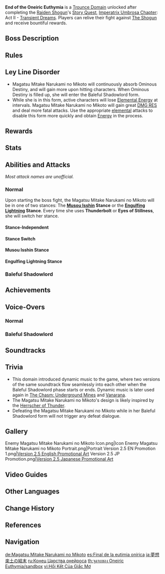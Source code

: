 {{About|the Trounce Domain|the Story Quest Domain|End of the Oneiric Euthymia (Quest Domain)|the Archon Quest Domain|Plane of Euthymia}}
{{Domain Infobox
|image        = Domain End of the Oneiric Euthymia.png
|type         = Trounce
|description  = Countless dreams once blew about here like petals in the wind, never to be fulfilled. This is the origin of Eternity, and it is also "her" end.
|region       = Inazuma
|area         = Narukami Island
|subarea      = Mt. Yougou
|requiredAR   = 35/40/45/50
|recLevel     = 60/70/80/90
|drops        = Mudra of the Malefic General,Tears of the Calamitous God,The Meaning of Aeons
}}
{{Enemy Infobox
|name     = Magatsu Mitake Narukami no Mikoto
|image    = Enemy Magatsu Mitake Narukami no Mikoto Full Artwork.png
|type     = Weekly Bosses
|title    = Raiden no Inazuma Tono
|family   = Enemies of Note
|dmgtype  = Electro
|weakpoint = no
|ability1 = Fury
|ability2 = Shield
|ability3 = Energy Drain
|ability4 = Teleport
|ability5 = Pushing Vacuum Field
|ability6 = Energy Generation
|ability7 = HP Loss
|voiceEN  = [[imdb:nm3304361|Anne Yatco]]<ref>Twitter: [https://twitter.com/GenshinImpact/status/1430771997605339137 EN VA Announcement]</ref>
|voiceCN  = [https://zh.moegirl.org.cn/菊花花 Juhuahua ({{zh|菊花花}})]<ref>Official Genshin Impact Chinese Website: [https://ys.mihoyo.com/main/news/detail/16261 Raiden Shogun]</ref>
|voiceJP  = {{w|Miyuki Sawashiro|Sawashiro Miyuki ({{ja|沢城みゆき}})}}<ref>Twitter: [https://twitter.com/Genshin_7/status/1413467811591069702 JP VA Announcement]</ref>
|voiceKR  = {{w|ko:박지윤_(성우)|Park Ji-yoon ({{ko|박지윤}})}}<ref>Twitter: [https://twitter.com/genshinimpactkr/status/1430773982895222785 KR VA Announcement]</ref>
}}
{{Description|A will that surpasses time itself finally caused her to step aside and allow Eternity to enter a new chapter.<br />But behold, that thrilling battle at Mt. Yougou has been revived in the form of memories.<br />Relive her test once more, and you might just learn something new...}}
'''End of the Oneiric Euthymia''' is a [[Trounce Domain]] unlocked after completing the [[Raiden Shogun]]'s [[Story Quest]], [[Imperatrix Umbrosa Chapter]]: Act II - [[Transient Dreams]]. Players can relive their fight against [[The Shogun]] and receive bountiful rewards.

==Boss Description==
{{Description|This is the form of the puppet that inherited the Raiden Shogun's authority takes when she is opposing those who threaten Eternity.<br />As the Raiden Shogun's assistant in pursuing eternity, she has never doubted, never felt fear, never given anything less than her best, never been disturbed by idle thoughts.<br />She once heard about how Ei had shouldered a similar duty when Makoto was also present, suffering much agonizing loss in the process. When the two shadows overlapped once more, however, she could only see the countless fine fractures in what should have been "her" eternal will. Since fate is destined for cyclicality, she must fulfill her promise and declare war on "her".<br /><br />''Mine is the most supreme and noble form. Power over the realm has been vested within me, and I am the essence of all that is the "Raiden Shogun."<br />"Naturally, I have also inherited the pain of Ei's countless losses and her will to attain eternity.<br />"Resolve, valor, love, hate... They will all twist in the river of time.<br />"But the 'rules' will never change"''|[[Archive]]}}

==Rules==
{{Transclude|Domain|trouncerule|section=1}}

==Ley Line Disorder==
* Magatsu Mitake Narukami no Mikoto will continuously absorb Ominous Destiny, and will gain more upon hitting characters. When Ominous Destiny is filled up, she will enter the Baleful Shadowlord form.
* While she is in this form, active characters will lose [[Elemental Energy]] at intervals. Magatsu Mitake Narukami no Mikoto will gain great [[Resistance|DMG RES]] and deal more fatal attacks. Use the appropriate [[elemental]] attacks to disable this form more quickly and obtain [[Energy]] in the process.

==Rewards==
{{Weekly Boss Rewards
|exclusive=Mudra of the Malefic General,Tears of the Calamitous God,The Meaning of Aeons
|gem=Vajrada Amethyst
}}

==Stats==
{{Enemy Stats
|res1 = Normal

|res2         = Baleful Shadowlord
|resglobal2   = 210%

|res3         = Stunned
|resglobal3   = -50%

|res_title = State
|hp_ratio  = 40
|hp_type   = 2
|atk_ratio = 12
|atk_type  = 2
}}

==Abilities and Attacks==
''Most attack names are unofficial.''

===Normal===
Upon starting the boss fight, the Magatsu Mitake Narukami no Mikoto will be in one of two stances: The '''[[Musou Isshin]] Stance''' or the '''[[Engulfing Lightning]] Stance'''. Every time she uses '''Thunderbolt''' or '''Eyes of Stillness''', she will switch her stance.

====Stance-Independent====
{{Enemy Attacks
|enemy = Magatsu Mitake Narukami no Mikoto

|name_1 = Ominous Destiny
|desc_1 = The Magatsu Mitake Narukami no Mikoto will accumulate [[Fury|Ominous Destiny]]. Ominous Destiny has a max value of '''900'''. When Ominous Destiny reaches max, she will enter her Baleful Shadowlord state.
* Every 2 seconds, the Magatsu Mitake Narukami no Mikoto gains '''20''' Ominous Destiny.
* When the Magatsu Mitake Narukami no Mikoto hits the player, she gains '''40''' Ominous Destiny. This form of Ominous Destiny accumulation can be triggered once every 2 seconds.

|name_2 = Shield
|desc_2 = When attacked by the player using melee attacks, raises a shield around her that blocks all incoming melee DMG. After being attacked a certain amount of times in this state, drops her shield and performs a counterattack, dealing '''33.3% ATK''', '''8.3% ATK × 3''' as {{Color|AoE Electro DMG}} in the '''Musou Isshin Stance''' or '''16.6% ATK''', '''33.3% ATK''' as {{Color|AoE Electro DMG}} in the '''Engulfing Lightning Stance'''.
* The counterattack can only be triggered after she has successfully defended from '''4''' attacks while shielded.
* After she successfully defending from 4 attacks, any further attacks will have a probability to trigger the counter. This probability increases with every successful defense.
** The counterattack trigger probability is calculated as:<br /><math>\text{Probability} = 10 \% \times \text{Successful Defense Count While Shielded}</math>
* The defense count resets to zero '''1.25''' seconds after successfully shielding an attack if not followed up by another. Therefore, slow attacks are less likely to trigger the counterattack.
|caption_2 = Musou Isshin Stance
|file_2_2 = Magatsu Mitake Narukami no Mikoto Shield 2
|caption_2_2 = Engulfing Lightning Stance
|strat_2 = Use ranged attacks to ignore this ability completely; Use high [[poise damage]] attacks to stun her more easily; When the counterattack is triggered, dash behind her to evade.

|name_3 = Stun Recovery
|desc_3 = When recovering from a stunned state, deals '''8.3% ATK''' {{Color|AoE Electro DMG}} around her.

|name_4 = Follow-Up
|desc_4 = If the player is behind the Magatsu Mitake Narukami no Mikoto shortly after she performs '''Slash Combo 1''', '''Slash Combo 3''', '''Cross-Slash''', '''Lightning Summon''', '''Lightning Blade''', or '''Stun Recovery''', swiftly turns around to perform an additional attack.
* In the '''Musou Isshin Stance''', performs a flurry of slashes, dealing '''50% ATK''' as {{Color|AoE Electro DMG}}.
* In the '''Engulfing Lightning Stance''', performs a slash. Explosions will also occur on the ground along the slash's path. The slash and the explosion each deals '''25% ATK''' as {{Color|AoE Electro DMG}}.
|file_4 = Magatsu Mitake Narukami no Mikoto Cross Slash 2
|caption_4 = Musou Isshin Stance
|file_4_2 = Magatsu Mitake Narukami no Mikoto Lightning Summon 2
|caption_4_2 = Engulfing Lightning Stance
}}

====Stance Switch====
{{Enemy Attacks
|enemy = Magatsu Mitake Narukami no Mikoto

|name_1 = Thunderbolt
|desc_1 = Deals '''16.6% ATK''' as {{Color|AoE Electro DMG}} in front of her and switches to the '''Musou Isshin Stance'''. Afterwards, periodically summons thunderbolts that strike the ground, dealing '''16.6% ATK''' as {{Color|AoE Electro DMG}}.

|name_2 = Eyes of Stillness
|desc_2 = Deals '''16.6% ATK''' as {{Color|AoE Electro DMG}} in front of her and switches to the '''Engulfing Lightning Stance'''. Afterwards, periodically summons multiple eyes around the arena that unleash a flurry of slashes shortly after appearing, dealing '''5.6% ATK × 4''' as {{Color|AoE Electro DMG}}.
|strat_2 = Run in a small circle repeatedly. This will trick the game and make the eyes spawn out of the player's path. Alternatively, react fast and dash as soon as an eye spawns.
}}

====Musou Isshin Stance====
{{Enemy Attacks
|enemy = Magatsu Mitake Narukami no Mikoto

|name_1 = Slash Combo 1
|desc_1 = Performs five consecutive strikes, dealing '''8.3% ATK''', '''8.3% ATK''', '''16.6% ATK''', '''8.3% ATK''', '''8.3% ATK''' as {{Color|AoE Electro DMG}}.
|strat_1 = Run away and beware of the 4th strike which has massive range.

|name_2 = Slash Combo 2
|desc_2 = Dashes at the player, performs a circular slash, and quickly repositions behind the player to perform another slash. The circular slash and the second slash deal '''8.3% ATK × 2''' and '''16.6% ATK''' respectively as {{Color|AoE Electro DMG}}.
|file_2 = Magatsu Mitake Narukami no Mikoto Slash Combo 3
|strat_2 = Prepare for this attack when near the boss or when the boss teleports to you. Dash away as soon as she raises her blade, then dash towards her shortly after the first spinning slash.

|name_3 = Cross-Slash
|desc_3 = Dashes towards the player and slashes twice in a cross pattern. The initial dash, the first slash and the second slash deal '''16.6% ATK''', '''8.3% ATK''', and '''58.3% ATK''' respectively as {{Color|AoE Electro DMG}}.
|file_3 = Magatsu Mitake Narukami no Mikoto Cross Slash 1
|strat_3 = Dash i-frame towards her.

|name_4 = Unbending Lightning
|desc_4 = Launches three discs followed by a horizontal blade at the player. The discs and the horizontal blade each deal '''33.3% ATK''' and '''50% ATK''' respectively as {{Color|Electro DMG}} on contact.
|strat_4 = Dash sideways when she launches the first and third discs. The horizontal blade is slow and easily avoided.

|name_5 = Illusions
|desc_5 = Separates herself into four illusions that periodically launch lightning blades at the player, dealing {{Color|Electro DMG}} on contact. Hitting an illusion three times will destroy it.
* One of the illusions will launch two lightning blades in a cross pattern at once, indicating that it is the special illusion. Destroying this illusion will temporarily stun the Magatsu Mitake Narukami no Mikoto. When destroyed, an invisible explosion will hit players in close proximity. This explosion deals no DMG and applies no elemental status, but can trigger hit-related effects.
* The blades launched by the regular illusions and the special illusion deal '''8.3% ATK''' and '''16.6% ATK''' respectively as {{Color|Electro DMG}}.
* Destroying the illusion opposite of the special illusion will cause it to explode, dealing '''33.3% ATK''' as {{Color|AoE Electro DMG}}.

|name_6 = Musou no Hitotachi
|desc_6 = The Magatsu Mitake Narukami no Mikoto [[Vacuum Field|pushes]] nearby players away from her, while Electro seeds descend around the arena, each dealing '''66.6% ATK''' as {{Color|Electro DMG}} upon landing creating a field that deals '''12.5% ATK''' as {{Color|AoE Electro DoT}}. The Magatsu Mitake Narukami no Mikoto then unleashes a flurry of slashes that temporarily freezes players in place within its AoE, dealing '''33.3% ATK × 4''' and '''100% ATK''' as {{Color|AoE Electro DMG}}.
|strat_6 = The edge of the arena is completely unaffected by this attack. Stay at the edge of the arena until the attack is over.
}}

====Engulfing Lightning Stance====
{{Enemy Attacks
|enemy = Magatsu Mitake Narukami no Mikoto

|name_1 = Slash Combo 3
|desc_1 = Performs three consecutive slashes around her. After the last slash, summons lightning in a large area around her. Each hit deals '''16.6% ATK''' as {{Color|AoE Electro DMG}}. This attack is always used when the Magatsu Mitake Narukami no Mikoto teleports to the player's left side.
|file_1 = Magatsu Mitake Narukami no Mikoto Slash Combo 2
|strat_1 = Beware of this attack when the boss teleports to your left. Run away from the AoE. Optionally, dash i-frame the third and fourth hits to close distance.

|name_2 = Slash Combo 4
|desc_2 = Spins her polearm before dashing at the player and performing four consecutive strikes, dealing '''16.6% ATK''', '''8.3% ATK''', '''16.6% ATK''', '''25% ATK''' as {{Color|AoE Electro DMG}}. The initial slash of this combo cannot be dodged using [[Sprinting#Dash|dash]] [[Invincibility Frames|i-frames]].
|strat_2 = Outdistance this attack or dash towards the right when she performs the initial slash.

|name_3 = Lightning Summon
|desc_3 = Spins her polearm and summons lightning in a large area around her, dealing '''66.6% ATK''' as {{Color|AoE Electro DMG}}. This attack cannot be dodged using [[Sprinting#Dash|dash]] [[Invincibility Frames|i-frames]]. This attack is always used when the Magatsu Mitake Narukami no Mikoto teleports to the player's right side.
|file_3 = Magatsu Mitake Narukami no Mikoto Lightning Summon 1
|strat_3 = Beware of this attack when the boss teleports to your right. Immediately start running out of the AoE when she starts spinning her polearm.

|name_4 = Lightning Blade
|desc_4 = Launches a fast vertical blade at the player, dealing '''33.3% ATK''' as {{Color|Electro DMG}} on contact. This attack is often used as a follow-up to '''Slash Combo 3''' but can also be used individually.
|strat_4 = Prepare for this attack when far from the boss. Dash to avoid.
|file_4 = Magatsu Mitake Narukami no Mikoto Thunderblade

|name_5 = Magatsu Electroculi
|desc_5 = Summons a Magatsu Electroculus at the center of the arena. If not destroyed after a period of time, the Magatsu Electroculus explodes violently, dealing '''116.6% ATK''' as {{Color|AoE Electro DMG}}. Destroying the Magatsu Electroculus will temporarily stun the Magatsu Mitake Narukami no Mikoto.
|file_5 = Magatsu Mitake Narukami no Mikoto Magatsu Electroculi 1
|strat_5 = Use fast-hitting attacks to destroy the Magatsu Electroculus to stun her.

|name_6 = Magatsu Electroculi (Enhanced)
|desc_6 = Summons three Magatsu Electroculi around the arena while [[Vacuum Field|pushing]] nearby players away from her. If not destroyed after a period of time, the Magatsu Electroculi explode violently, dealing '''133.3% ATK''' as {{Color|AoE Electro DMG}}. If a player is within an area where multiple Electroculi's AoE overlap, they will be damaged multiple times.
|file_6 = Magatsu Mitake Narukami no Mikoto Magatsu Electroculi 2
|strat_6 = Use fast-hitting attacks to destroy the closest Magatsu Electroculus and stay in the safe zone.
}}

===Baleful Shadowlord===
{{Enemy Attacks
|enemy = Magatsu Mitake Narukami no Mikoto

|name_1 = Baleful Shadowlord Form
|desc_1 = When '''Ominous Destiny''' reaches max, the Magatsu Mitake Narukami no Mikoto enters the Baleful Shadowlord form, gaining stronger attacks as well as an {{Electro}} [[shield]] that greatly increases her [[RES]]. This shield will be drained by '''~0.83%''' every 10 seconds. This shield is weakest to {{Cryo}}, {{Pyro}}, and {{Dendro}}. Once the shield is depleted, the Magatsu Mitake Narukami no Mikoto will exit the Baleful Shadowlord form, completely recharge all party members' [[Energy]] and become stunned for a period of time with lowered RES.
{{Elemental Shield Data|Electro|96}}

|name_2 = Energy Drain
|desc_2 = While the Magatsu Mitake Narukami no Mikoto is in the Baleful Shadowlord form, active characters will lose 20 Energy every 5 seconds.

|name_3 = Energy Generation
|desc_3 = While the Magatsu Mitake Narukami no Mikoto is in the Baleful Shadowlord form, triggering [[Elemental Reactions]] on her will generate 3 [[Energy|Non-Elemental Energy Particles]]. This generation has a cooldown of 1.5s.

|name_4 = Slash Combo 1
|desc_4 = If the player is in front of the Magatsu Mitake Narukami no Mikoto, performs two horizontal slashes and shoots a bolt at the ground in front of her, dealing '''16.6% ATK''', '''25% ATK''', '''16.6% ATK''' as {{Color|AoE Electro DMG}}. The bolt explodes after a short period of time, dealing '''33.3% ATK''' as {{Color|AoE Electro DMG}}.
|file_4 = Magatsu Mitake Narukami no Mikoto Slash Combo
|strat_4 = Dash behind her to avoid the entire combo.

|name_5 = Slash Combo 2
|desc_5 = If the player is behind the Magatsu Mitake Narukami no Mikoto, swiftly turns and performs a slash. Following the slash, lightning strike the ground along the slash's path, and the Magatsu Mitake Narukami no Mikoto shoots a bolt at the ground in front of her that explodes after a short period of time. The slash, the lightning strikes, the bolt's landing and the bolt's explosion deal '''66.6% ATK''', '''8.3% ATK''', '''16.6% ATK''', and '''33.3% ATK''' respectively as {{Color|AoE Electro DMG}}.
|file_5 = Magatsu Mitake Narukami no Mikoto Slash Combo 2.2
|strat_5 = Dash i-frame towards her around half a second after she raises her blade.

|name_6 = Downward Slash
|desc_6 = Marks a large area in front of her as she charges her blade, dealing '''8.3% ATK''' as {{Color|AoE Electro DoT}} around her, before performing a downward slash, dealing '''116.6% ATK''' as {{Color|AoE Electro DMG}}.
|file_6 = Magatsu Mitake Narukami no Mikoto Attack 1
|strat_6 = Dash i-frame when the attack is about to hit, or run out of the AoE.

|name_7 = Lightning Blade (Enhanced)
|desc_7 = Slashes twice, dealing '''25% ATK × 2''' as {{Color|AoE Electro DMG}} and launching forward five vertical lightning blades, and one horizontal blade at a slower speed. Each vertical and horizontal blade deals '''25% ATK''' and '''50% ATK''' respectively as {{Color|Electro DMG}} to players who come in contact.
|file_7 = Magatsu Mitake Narukami no Mikoto Attack 2
|strat_7 = If close, run behind her. If far, dash through or avoid the projectiles.

|name_8 = Single Slash
|desc_8 = Readies her blade in a sheathed position, before performing a single slash that deals '''50% ATK''' as {{Color|AoE Electro DMG}} around her.
|file_8 = Magatsu Mitake Narukami no Mikoto Attack 3
|strat_8 = Dash i-frame around half a second after the blade flashes.

|name_9 = Slash Flurry
|desc_9 = If the player is far away, readies her blade in a sheathed position, before dashing at the player and performing a flurry of slashes in front of her, dealing '''16.6% ATK''', '''8.3% ATK × 2''', '''33.3% ATK''' as {{Color|AoE Electro DMG}}.
|file_9 = Magatsu Mitake Narukami no Mikoto Attack 4
|strat_9 = Try to stay close to the boss throughout the entire fight to avoid this attack entirely. Otherwise, dash away from the boss to avoid getting caught in the flurry.

|name_10 = Clap
|desc_10 = Summons a pair of hands that follows the player before crushing in, dealing '''50% ATK''' as {{Color|AoE Electro DMG}}.
|file_10 = Magatsu Mitake Narukami no Mikoto Attack 5
|strat_10 = Dash i-frame around half a second after the palms flash.

|name_11 = Puppet's Shadow
|desc_11 = Launches a shadow that follows the player, dealing '''8.3% ATK''' as {{Color|Electro DoT}} on contact. After a period of time, the shadow transforms into a hand that smashes down at the player, dealing '''16.6% ATK''' on appearance and '''33.3% ATK''' on landing as {{Color|AoE Electro DMG}}.
|file_11 = Magatsu Mitake Narukami no Mikoto Attack 6
|strat_11 = When the tracking shadow expands into a dark circle, dash away from it immediately.

|name_12 = Baleful Vajra's Destructive Waves
|desc_12 = Summons three totems at the center of the arena that deal '''25% ATK''' as {{Color|AoE Electro DMG}} upon landing. The bolts that landed will periodically release waves of Electro energy that expand outwards. At the end of the bolts' duration, all three bolts will release a wave simultaneously. These waves deal '''50% ATK''' as {{Color|Electro DMG}} to players upon contact.
|file_12 = Magatsu Mitake Narukami no Mikoto Attack 7
|strat_12 = Jump over or dash through the waves. For the final three waves, if far away, dash or jump twice in a row, if close, use a single dash-jump to leap over them. Alternatively, create a [[Wind Current]] using [[Venti]]'s [[Embrace of Winds|1st Ascension Passive]] to avoid this attack entirely.

|name_13 = "The Final Calamity"
|desc_13 = Covers herself within her palms and blinks away, completely draining all party members' Energy and leaving Flowers of Remembrance in the form of an orb. Using elemental attacks on the orb will charge it, and {{Electro}} is significantly more effective than other elements. Once fully charged, a shield will be created at the orb's location. The Magatsu Mitake Narukami no Mikoto marks an unprotected player with the Eye of Stormy Judgement, then performs a massive horizontal slash that temporarily freezes players in place and triggers the [[death]] of the active character regardless of [[shield]] status or any defensive stats.
* 1 Electro attack charges the orb fully, and 1 non-Electro elemental attack charges the orb by {{Not a typo|'''26%'''}}, regardless of the amount of [[Elemental Gauge Theory|gauge units]] applied. The orb can only be charged by non-Electro attacks once every '''0.5s'''. Note that this cooldown is different from the standard elemental application [[Internal Cooldown|ICD]], which is not taken into account for charging the orb.
* Characters protected by the orb's shield will be dealt {{Color|1 True Electro DMG}}. This DMG can be negated using shields.
* In Co-Op Mode, only a single unprotected player will be targeted and be marked with the Eye of Stormy Judgment. If multiple players are unprotected by the orb's shield and a player is marked, only the marked player will die. Other players will take '''66.6% ATK''' as {{Color|Electro DMG}}.
* Although [[Sprinting#Dash|dash]] [[Invincibility Frames|i-frames]] are ineffective against this attack, it can be dodged using [[Mona]]'s [[Mirror Reflection of Doom]] i-frames. It is also possible to use [[Elemental Burst]] i-frames if a character manages to recharge Energy to full after the Energy drain at the beginning of this attack.
* [[Hu Tao]]'s [[Butterfly's Embrace|6th Constellation]] and [[Kuki Shinobu]]'s [[To Ward Weakness|6th Constellation]] will activate and allow them to survive this attack.
|file_13 = Magatsu Mitake Narukami no Mikoto The Final Calamity
|caption_13 = Protected
|file_13_2 = Magatsu Mitake Narukami no Mikoto The Final Calamity 2
|caption_13_2 = Unprotected
|file_13_3 = Magatsu Mitake Narukami no Mikoto The Final Calamity 3
|caption_13_3 = Mirror Reflection of Doom i-frames
|file_13_4 = Magatsu Mitake Narukami no Mikoto The Final Calamity 4
|caption_13_4 = Elemental Burst i-frames
|strat_13 = Use an Electro character or a character with a window of continuous elemental attacks to activate the shield and stay under its protection.
}}

==Achievements==
{{Achievement Topic Table|topic=End of the Oneiric Euthymia|requirements=1}}

==Voice-Overs==
===Normal===
{{VO/Enemy
|enemy                   = Magatsu Mitake Narukami no Mikoto
|vo_01_00_title          = Teleport
|vo_01_01_file           = VO {lang}{name} - Inferior.ogg
|vo_01_01_tx_en          = Inferior.
|vo_01_01_tx_zh          = 太慢了。
|vo_01_01_rm_zh          = Tàimànle.
|vo_01_01_tx_ja          = 遅い。
|vo_01_01_rm_ja          = Osoi.
|vo_01_01_tx_ko          = 너무 느리군.

|vo_02_00_title          = Thunder
|vo_02_01_file           = VO {lang}{name} - Thunder.ogg
|vo_02_01_tx_en          = Thunder.
|vo_02_01_tx_zh          = 雷鸣！
|vo_02_01_rm_zh          = Léimíng!
|vo_02_01_tx_ja          = 雷鳴！
|vo_02_01_rm_ja          = Raimei!
|vo_02_01_tx_ko          = 뇌명!

|vo_03_00_title          = Slash Combo 2
|vo_03_01_file           = VO {lang}{name} - This World A Fleeting Shadow.ogg
|vo_03_01_tx_en          = This world, a fleeting shadow.
|vo_03_01_tx_zh          = 尘世如影。
|vo_03_01_rm_zh          = Chénshì rú yǐng.
|vo_03_01_tx_ja          = この世はまるで影のよう……
|vo_03_01_rm_ja          = Kono yo wa maru de kage no you...
|vo_03_01_tx_ko          = 속세는 그림자와 같지.

|vo_04_00_title          = Slash Combo 4 (Light)
|vo_04_01_tx_en          = {{A|VO Ei - Origin Attack Light 01.ogg}} {{A|VO Ei - Origin Attack Light 02.ogg}} {{A|VO Ei - Origin Attack Light 03.ogg}} {{A|VO Ei - Origin Attack Light 04.ogg}} {{A|VO Ei - Origin Attack Light 05.ogg}}

|vo_05_00_title          = Slash Combo 4 (Heavy)
|vo_05_01_tx_en          = {{A|VO Ei - Origin Attack Heavy 01.ogg}} {{A|VO Ei - Origin Attack Heavy 02.ogg}} {{A|VO Ei - Origin Attack Heavy 03.ogg}}

|vo_06_00_title          = Magatsu Electroculi
|vo_06_01_file           = VO {lang}{name} - The Eye Sweeps The Lands.ogg
|vo_06_01_tx_en          = The eye sweeps the lands!
|vo_06_01_tx_zh          = 此眼遍观浮世。
|vo_06_01_rm_zh          = Cǐyǎn biànguān fúshì.
|vo_06_01_tx_ja          = この目で俗世を見届けましょう。
|vo_06_01_rm_ja          = Kono me de zokusei wo mitodokemashou.
|vo_06_01_tx_ko          = 이 눈으로 속세를 꿰뚫어 보리!

|vo_07_00_title          = Magatsu Electroculi (Enhanced)
|vo_07_01_file           = VO {lang}{name} - Lightning Falls On The Land Of Eternity.ogg
|vo_07_01_tx_en          = Lightning falls on the land of eternity!
|vo_07_01_tx_zh          = 雷光所照，永恒之土。
|vo_07_01_rm_zh          = Léiguāng suǒ zhào, yǒnghéng zhī tǔ.
|vo_07_01_tx_ja          = 雷光よ、永遠の土を照らさん。
|vo_07_01_rm_ja          = Raikou yo, eien no tsuchi wo terasan.
|vo_07_01_tx_ko          = 뇌광이 영원의 땅을 비추는구나.

|vo_08_00_title          = Thunderbolt
|vo_08_01_file           = VO {lang}{name} - Lightning Obey Me.ogg
|vo_08_01_tx_en          = Lightning, obey me!
|vo_08_01_tx_zh          = 稻光，随我号令！
|vo_08_01_rm_zh          = Dàoguāng, suí wǒ hàolìng!
|vo_08_01_tx_ja          = 稲光、我が命の下に。
|vo_08_01_rm_ja          = Inabikari, waga mei no moto ni.
|vo_08_01_tx_ko          = 번개여, 나의 호령을 따르라!

|vo_09_00_title          = Eyes of Stillness
|vo_09_01_file           = VO {lang}{name} - Stillness Transcending.ogg
|vo_09_01_tx_en          = Stillness, transcending!
|vo_09_01_tx_zh          = 无想之阵！
|vo_09_01_rm_zh          = Wúxiǎng zhī zhèn!
|vo_09_01_tx_ja          = 無想の陣。
|vo_09_01_rm_ja          = Musou no jin.
|vo_09_01_tx_ko          = 무상의 진!

|vo_10_00_title          = Lightning Summon
|vo_10_01_file           = VO {lang}{name} - Strike Dead.ogg
|vo_10_01_tx_en          = Strike dead!
|vo_10_01_tx_zh          = 万雷归葬！
|vo_10_01_rm_zh          = Wàn léi guīzàng!
|vo_10_01_tx_ja          = 万雷を以って、葬り去りましょう！
|vo_10_01_rm_ja          = Banrai wo motte, houmuri-sarimashou!
|vo_10_01_tx_ko          = 번개와 함께 흙으로 돌아가라.

|vo_11_00_title          = Illusions
|vo_11_01_file           = VO {lang}{name} - Illusions Are But Distractions.ogg
|vo_11_01_tx_en          = Illusions are but distractions!
|vo_11_01_tx_zh          = 须臾泡影。
|vo_11_01_rm_zh          = Xūyú pàoyǐng.
|vo_11_01_tx_ja          = 須臾の泡影。
|vo_11_01_rm_ja          = Shuyu no houei.
|vo_11_01_tx_ko          = 찰나의 포영!

|vo_12_00_title          = Unbending Lightning
|vo_12_01_file           = VO {lang}{name} - Lightning Does Not Bend To The Will Of Mortals.ogg
|vo_12_01_tx_en          = Lightning does not bend to the will of mortals.
|vo_12_01_tx_zh          = 雷电，不会随凡人的意志改变！
|vo_12_01_rm_zh          = Léidiàn, bùhuì suí fánrén de yìzhì gǎibiàn!
|vo_12_01_tx_ja          = 雷電がただの人間などに、意思を変えられることはありません。
|vo_12_01_rm_ja          = Raiden ga tada no ningen nado ni, ishi wo kaerareru koto wa arimasen.
|vo_12_01_tx_ko          = 뇌전은 인간의 의지따위로 변하지 않아.

|vo_13_00_title          = Shielding
|vo_13_01_file           = VO {lang}{name} - Pathetic.ogg
|vo_13_01_tx_en          = Pathetic.
|vo_13_01_tx_zh          = 可笑。
|vo_13_01_rm_zh          = Kěxiào.
|vo_13_01_tx_ja          = こっけいです。
|vo_13_01_rm_ja          = Kokkei desu.
|vo_13_01_tx_ko          = 가소롭군!
|vo_13_02_file           = VO {lang}{name} - Weak.ogg
|vo_13_02_tx_en          = Weak.
|vo_13_02_tx_zh          = 无力。
|vo_13_02_rm_zh          = Wúlì.
|vo_13_02_tx_ja          = 無力なり。
|vo_13_02_rm_ja          = Muryoku nari.
|vo_13_02_tx_ko          = 가소롭군.

|vo_14_00_title          = Shield Counterattack
|vo_14_01_file           = VO {lang}{name} - Begone.ogg
|vo_14_01_tx_en          = Begone!
|vo_14_01_tx_zh          = 退下！
|vo_14_01_rm_zh          = Tuìxià!
|vo_14_01_tx_ja          = 下がりなさい！
|vo_14_01_rm_ja          = Sagarinasai!
|vo_14_01_tx_ko          = 물러나!

|vo_15_00_title          = Interrupted
|vo_15_01_file           = VO {lang}{name} - Shattered.ogg
|vo_15_01_tx_en          = Shattered...!
|vo_15_01_tx_zh          = 看破…
|vo_15_01_rm_zh          = Kànpò...
|vo_15_01_tx_ja          = 見切りました。
|vo_15_01_rm_ja          = Mikirimashita.
|vo_15_01_tx_ko          = 간파했군.

|vo_16_00_title          = Stun Recovery
|vo_16_01_file           = VO {lang}{name} - Absurd.ogg
|vo_16_01_tx_en          = Absurd!
|vo_16_01_tx_zh          = 荒谬！
|vo_16_01_rm_zh          = Huāngmiù!
|vo_16_01_tx_ja          = 愚かな。
|vo_16_01_rm_ja          = Oroka na.
|vo_16_01_tx_ko          = 터무니 없군.

|vo_17_00_title          = Follow-Up (Musou Isshin Stance)
|vo_17_01_file           = VO {lang}{name} - Your Verdict Is Decided.ogg
|vo_17_01_tx_en          = Your verdict is decided!
|vo_17_01_tx_zh          = 裁决既定！
|vo_17_01_rm_zh          = Cáijué jìdìng!
|vo_17_01_tx_ja          = 裁きは既に下りました。
|vo_17_01_rm_ja          = Sabaki wa sude ni kudarimashita.
|vo_17_01_tx_ko          = 판결이 내려졌다.

|vo_18_00_title          = Follow-Up (Engulfing Lightning Stance)
|vo_18_01_file           = VO {lang}{name} - This Ends Now.ogg
|vo_18_01_tx_en          = This Ends Now!
|vo_18_01_tx_zh          = 该结束了！
|vo_18_01_rm_zh          = Gāi jiéshùle!
|vo_18_01_tx_ja          = 隠れる術はありません。
|vo_18_01_rm_ja          = Kakureru sube wa arimasen.
|vo_18_01_tx_ko          = 숨을 곳은 없다.
|vo_18_02_file           = VO {lang}{name} - Evasion Is Futile.ogg
|vo_18_02_tx_en          = Evasion is futile!
|vo_18_02_tx_zh          = 无所遁藏！
|vo_18_02_rm_zh          = Wú suǒ dùncáng!
|vo_18_02_tx_ja          = 終わりです。
|vo_18_02_rm_ja          = Owari desu.
|vo_18_02_tx_ko          = 슬슬, 끝내지.

|vo_19_00_title          = Musou no Hitotachi
|vo_19_01_file           = VO {lang}{name} - Without Yearning All Returns To Silence.ogg
|vo_19_01_tx_en          = Without yearning, all returns to silence.
|vo_19_01_tx_zh          = 无念无想，四海归寂！
|vo_19_01_rm_zh          = Wúniàn wúxiǎng, sìhǎi guī jì!
|vo_19_01_tx_ja          = 無念無想、全てを無へ！
|vo_19_01_rm_ja          = Munen-musou, subete wo mu e!
|vo_19_01_tx_ko          = 무념무상, 천하가 고요하리!
|vo_19_02_file           = VO {lang}{name} - All Desire Can Be Broken.ogg
|vo_19_02_tx_en          = All desire can be broken!
|vo_19_02_tx_zh          = 无念无想，一刀断绝！
|vo_19_02_rm_zh          = Wúniàn wúxiǎng, yīdāo duànjué!
|vo_19_02_tx_ja          = 無念無想、一刀断絶！
|vo_19_02_rm_ja          = Munen-musou, ittou-danzetsu!
|vo_19_02_tx_ko          = 무념무상, 일도단절!

|vo_20_00_title          = Staggered (Light)
|vo_20_01_tx_en          = {{A|VO Magatsu Mitake Narukami no Mikoto - Staggered Light 01.ogg}} {{A|VO Magatsu Mitake Narukami no Mikoto - Staggered Light 02.ogg}}

|vo_21_00_title          = Staggered (Heavy)
|vo_21_01_tx_en          = {{A|VO Magatsu Mitake Narukami no Mikoto - Staggered Heavy 01.ogg}} {{A|VO Magatsu Mitake Narukami no Mikoto - Staggered Heavy 02.ogg}}

|vo_22_00_title          = Defeat
|vo_22_01_file           = VO {lang}{name} - Only Emptiness Awaits.ogg
|vo_22_01_tx_en          = Only emptiness awaits...
|vo_22_01_tx_zh          = 无物…永恒…
|vo_22_01_rm_zh          = Wú wù... Yǒnghéng...
|vo_22_01_tx_ja          = 永遠は、無かったのですね…
|vo_22_01_rm_ja          = Eien wa, nakatta no desu ne...
|vo_22_01_tx_ko          = 
|vo_22_02_file           = VO {lang}{name} - Euthymia Crumbles Before Me Ugh.ogg
|vo_22_02_tx_en          = Euthymia... crumbles... before me. Ugh.
|vo_22_02_tx_zh          = 净土…幻灭…
|vo_22_02_rm_zh          = Jìngtǔ... Huànmiè...
|vo_22_02_tx_ja          = 浄土… 幻滅…
|vo_22_02_rm_ja          = Joudo... Genmetsu...
|vo_22_02_tx_ko          = 그 무엇도 영원한 것은 없다.
}}

===Baleful Shadowlord===
{{VO/Enemy
|enemy                   = Magatsu Mitake Narukami no Mikoto
|vo_01_00_title          = Transition
|vo_01_01_file           = VO {lang}{name} - This Body Is Eternal.ogg
|vo_01_01_tx_en          = This body is eternal.
|vo_01_01_tx_zh          = 此身，即永恒！
|vo_01_01_rm_zh          = Cǐ shēn, jí yǒnghéng!
|vo_01_01_tx_ja          = この身こそ、永遠なり！
|vo_01_01_rm_ja          = Kono mi koso, eien nari!
|vo_01_01_tx_ko          = 이몸이, 곧 영원이다
|vo_01_01_rm_ko          = 

|vo_02_00_title          = Lightning Blade
|vo_02_01_file           = VO {lang}{name} - Ruin Follows My Blade.ogg
|vo_02_01_tx_en          = Ruin, follows my blade!
|vo_02_01_tx_zh          = 分断溃灭！
|vo_02_01_rm_zh          = Fēnduàn kuìmiè!
|vo_02_01_tx_ja          = あなたを切り裂きましょう！
|vo_02_01_rm_ja          = Anata wo kirisakimashou!
|vo_02_01_tx_ko          = 균열하라!
|vo_02_01_rm_ko          = 

|vo_03_00_title          = Slash Combo 1
|vo_03_01_file           = VO {lang}{name} - Purge All Obstacles.ogg
|vo_03_01_tx_en          = Purge all obstacles!
|vo_03_01_tx_zh          = 诸碍，当斩！
|vo_03_01_rm_zh          = Zhū'ài, dāng zhǎn!
|vo_03_01_tx_ja          = 邪魔者を、断ち切りましょう。
|vo_03_01_rm_ja          = Jamamono wo, tachikirimashou.
|vo_03_01_tx_ko          = 방해는 모두 베겠노라
|vo_03_01_rm_ko          = 

|vo_04_00_title          = Slash Combo 2
|vo_04_01_file           = VO {lang}{name} - Inferior 2.ogg
|vo_04_01_tx_en          = Inferior!
|vo_04_01_tx_zh          = 愚钝！
|vo_04_01_rm_zh          = Yúdùn!
|vo_04_01_tx_ja          = 愚鈍ですね。
|vo_04_01_rm_ja          = Gudon desu ne.
|vo_04_01_tx_ko          = 어리석군
|vo_04_01_rm_ko          = 

|vo_05_00_title          = Downward Slash
|vo_05_01_file           = VO {lang}{name} - Perish.ogg
|vo_05_01_tx_en          = Perish!
|vo_05_01_tx_zh          = 断绝！
|vo_05_01_rm_zh          = Duànjué!
|vo_05_01_tx_ja          = 断絶！
|vo_05_01_rm_ja          = Danzetsu!
|vo_05_01_tx_ko          = 단절
|vo_05_01_rm_ko          = 

|vo_06_00_title          = The Final Calamity
|vo_06_01_file           = VO {lang}{name} - Witness The Final Calamity.ogg
|vo_06_01_tx_en          = Witness... the final calamity!
|vo_06_01_tx_zh          = 终归…万劫！
|vo_06_01_rm_zh          = Zhōng guī... wàn jié!
|vo_06_01_tx_ja          = 永劫に帰せ！
|vo_06_01_rm_ja          = Eigou ni kise!
|vo_06_01_tx_ko          = 그 끝은 만겁일지니
|vo_06_01_rm_ko          = 

|vo_07_00_title          = Clap/The Puppet's Shadow
|vo_07_01_file           = VO {lang}{name} - There Is No Escape.ogg
|vo_07_01_tx_en          = There is no escape!
|vo_07_01_tx_zh          = 以此为牢。
|vo_07_01_rm_zh          = Yǐ cǐ wéi láo.
|vo_07_01_tx_ja          = 雷の眼。 {{Assumed}}
|vo_07_01_rm_ja          = Ikazuchi no me.
|vo_07_01_tx_ko          = 감옥으로 만들어 주지
|vo_07_01_rm_ko          = 

|vo_08_00_title          = Baleful Vajra's Destructive Waves
|vo_08_01_file           = VO {lang}{name} - Eternity Is In My Hands.ogg
|vo_08_01_tx_en          = Eternity is in my hands!
|vo_08_01_tx_zh          = 千手，缚尽！
|vo_08_01_rm_zh          = Qiān shǒu, fù jìn!
|vo_08_01_tx_ja          = 千寿の戒め！{{Assumed}}
|vo_08_01_rm_ja          = Senju no imashime!
|vo_08_01_tx_ko          = 천수의 속박!
|vo_08_01_rm_ko          = 

|vo_09_00_title          = Slash Flurry
|vo_09_01_file           = VO {lang}{name} - Sever Baleful Shadowlord.ogg
|vo_09_01_tx_en          = Sever!
|vo_09_01_tx_zh          = 破！
|vo_09_01_rm_zh          = Pò!
|vo_09_01_tx_ja          = 滅！
|vo_09_01_rm_ja          = Metsu!
|vo_09_01_tx_ko          = 뚫려라!
|vo_09_01_rm_ko          = 

|vo_10_00_title          = Return to Normal State
|vo_10_01_file           = VO {lang}{name} - Aeugh.ogg
|vo_10_01_tx_en          = Aeugh...
|vo_10_01_tx_zh          = 呼…呼…呼…呼…
|vo_10_01_rm_zh          = Hu... hu... hu... hu...
|vo_10_01_tx_ja          = はぁっ…
|vo_10_01_rm_ja          = Haa'...
|vo_10_01_tx_ko          = 허..흣...
|vo_10_01_rm_ko          = 
}}

==Soundtracks==
{{Soundtracks by Category Table|End of the Oneiric Euthymia Soundtracks|header=End of the Oneiric Euthymia}}

==Trivia==
* This domain introduced dynamic music to the game, where two versions of the same soundtrack flow seamlessly into each other when the Baleful Shadowlord phase starts or ends. Dynamic music is later used again in [[The Chasm: Underground Mines]] and [[Vanarana]].
* The Magatsu Mitake Narukami no Mikoto's design is likely inspired by the [[w:c:honkaiimpact3:Herrscher of Thunder|Herrscher of Thunder]].
* Defeating the Magatsu Mitake Narukami no Mikoto while in her Baleful Shadowlord form will not trigger any defeat dialogue.

==Gallery==
<gallery>
Enemy Magatsu Mitake Narukami no Mikoto Icon.png|Icon
Enemy Magatsu Mitake Narukami no Mikoto Portrait.png|Portrait
Version 2.5 EN Promotion 1.png|[https://twitter.com/genshinimpact/status/1499565217310720001 Version 2.5 English Promotional Art]
Version 2.5 JP Promotion.png|[https://twitter.com/genshin_7/status/1495699829280079872 Version 2.5 Japanese Promotional Art]
</gallery>

==Video Guides==
{{EVT
|video1   = https://youtu.be/cod4zmKNfn0
}}

==Other Languages==
{{Flex|
===End of the Oneiric Euthymia===
{{Other Languages
|en      = End of the Oneiric Euthymia
|zhs     = 梦想乐土之殁
|zhs_rm  = Mèngxiǎng Lètǔ zhī Mò
|zht     = 夢想樂土之歿
|zht_rm  = Mèngxiǎng Lètǔ zhī Mò
|zh_tl   = The Dreamed Paradise's End
|zh_note = {{zh|殁|rm=mò}} can also mean "death."
|ja      = 夢想楽土の結末
|ja_rm   = Musou Rakudo no Ketsumatsu
|ja_tl   = The Dreamed Paradise's End
|ko      = 몽상 낙토의 죽음
|ko_rm   = Mongsang Nakto-ui Jugeum
|ko_tl   = Death of the Fantasy Utopia
|es      = Final de la eutimia onírica
|es_tl   = End of the Oneiric Euthymia
|fr      = Fin de l'euthymie onirique
|fr_tl   = End of the Oneiric Euthymia
|ru      = Конец Царства онейроса
|ru_tl   = End of the Oneiric Kingdom
|th      = จุดจบของ Oneiric Euthymia
|th_rm   = Chut Chop khong Oneiric Euthymia
|th_tl   = End Point of the Oneiric Euthymia
|vi      = {{tt|Hồi|回}} {{tt|Kết|結}} Của Giấc Mơ
|vi_tl   = Final Chapter of the Dream
|de      = Ende der Traumutopie
|de_tl   = End of the Dream Utopia
|id      = End of the Oneiric Euthymia
|pt      = Fim da Eutimia Onírica
|pt_tl   = End of the Oneiric Euthymia
|tr      = Hayallerdeki Dinginliğin Sonu
|tr_tl   = 
|it      = Fine dell'eutimia onirica
|it_tl   = 
}}
|
===Magatsu Mitake Narukami no Mikoto===
{{Other Languages
|en      = Magatsu Mitake Narukami no Mikoto
|zhs     = 祸津御建鸣神命
|zhs_rm  = Huòjīn Yùjiàn Míngshén Mìng
|zht     = 禍津御建鳴神命
|zht_rm  = Huòjīn Yùjiàn Míngshén Mìng
|zh_tl   = The Almighty Warlord Thunder God, Calamity Bringer{{Sino|zh|ja}}
|ja      = {{Rubi|禍|まが|津|つ|御|み|建|たけ|鳴|なる|神|かみ|命|のみこと}}
|ja_rm   = Magatsu Mitake Narukami no Mikoto
|ja_tl   = The Almighty Warlord Thunder God, Calamity Bringer
|ko      = 마가츠 미타케 나루카미 노 미코토
|ko_rm   = Magacheu Mitake Narukami No Mikoto
|es      = Todopoderosa Narukami de la catástrofe
|es_tl   = Almighty Narukami of the Catastrophe
|fr      = Narukami no Mikoto la destructrice
|fr_tl   = Narukami no Mikoto the Destroyer
|ru      = Магацу митакэ Наруками но микото
|th      = Magatsu Mitake Narukami no Mikoto
|vi      = Magatsu Mitake Narukami no Mikoto<!--ref: this domain's Ley Line Disorder and her name above HP bar-->/<br />Magatsutakemi Narukami no Mikoto<ref>Achievement Description: [[Death Proof]]</ref>
|de      = Magatsu Mitake Narukami no Mikoto
|id      = Magatsu Mitake Narukami no Mikoto
|pt      = Narukami, Comandante da Catástrofe
|pt_tl   = Narukami, Commander of the Catastrophe
|tr      = 
|tr_tl   = 
|it      = 
|it_tl   = 
}}
}}

==Change History==
{{Change History|2.5}}

==References==
{{Reflist}}

==Navigation==
{{Domain Navbox|Permanent|state=collapsed}}
{{Enemy Navbox|bosses}}

[[de:Magatsu Mitake Narukami no Mikoto]]
[[es:Final de la eutimia onírica]]
[[ja:夢想楽土の結末]]
[[ru:Конец Царства онейроса]]
[[th:จุดจบของ Oneiric Euthymia/sandbox]]
[[vi:Hồi Kết Của Giấc Mơ]]